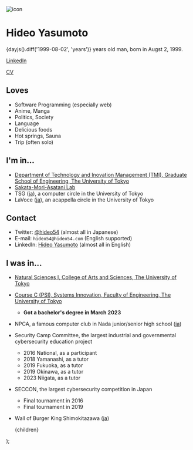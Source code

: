 
<div className='text-center'>
    <img
        src='https://img.hideo54.com/icons/real.png'
        alt='icon'
        width={200}
        height={200}
        className='rounded-full mx-auto my-4'
    />
    <h1 className='text-4xl font-bold my-4'>
        Hideo Yasumoto
    </h1>
    <p>
        {dayjs().diff('1999-08-02', 'years')} years old man, born in Augst 2, 1999.
    </p>
    <p>
        <a
            href='https://www.linkedin.com/in/hideo54'
            target='_blank'
            rel='noreferrer'
        >
            LinkedIn
        </a>
    </p>
</div>

[CV](/en/cv)

## Loves

* Software Programming (especially web)
* Anime, Manga
* Politics, Society
* Language
* Delicious foods
* Hot springs, Sauna
* Trip (often solo)

## I'm in...

* [Department of Technology and Inovation Management (TMI), Graduate School of Engineering, The University of Tokyo](https://tmi.t.u-tokyo.ac.jp/en/)
* [Sakata-Mori-Asatani Lab](https://www.sakatalab.t.u-tokyo.ac.jp/)
* TSG ([ja](https://tsg.ne.jp/)), a computer circle in the University of Tokyo
* LaVoce ([ja](https://www.lavoce.jp/)), an acappella circle in the University of Tokyo

## Contact

* Twitter: [@hideo54](https://twitter.com/hideo54) (almost all in Japanese)
* E-mail: `hideo54@hideo54.com` (English supported)
* LinkedIn: [Hideo Yasumoto](https://www.linkedin.com/in/hideo54) (almost all in English)

## I was in...

* [Natural Sciences I, College of Arts and Sciences, The University of Tokyo](https://www.c.u-tokyo.ac.jp/eng_site/)
* [Course C (PSI), Systems Innovation, Faculty of Engineering, The University of Tokyo](https://www.si.t.u-tokyo.ac.jp/guide/en/)
    * **Got a bachelor's degree in March 2023**
* NPCA, a famous computer club in Nada junior/senior high school ([ja](https://www.npca.jp/))
* Security Camp Committee, the largest industrial and governmental cybersecurity education project
    * 2016 National, as a participant
    * 2018 Yamanashi, as a tutor
    * 2019 Fukuoka, as a tutor
    * 2019 Okinawa, as a tutor
    * 2023 Niigata, as a tutor
* SECCON, the largest cybersecurity competition in Japan
    * Final tournament in 2016
    * Final tournament in 2019
* Wall of Burger King Shimokitazawa ([ja](https://twitter.com/hideo54/status/1204218275233558528))

    <Layout showGoTop={false}>
        {children}
    </Layout>
);
